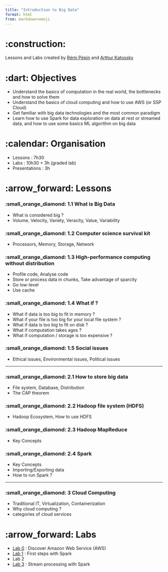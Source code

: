 ```yaml
---
title: "Introduction to Big Data"
format: html
from: markdown+emoji
---
```



# :construction: 

Lessons and Labs created by [Rémi Pépin](https://github.com/HealerMikado/panorama_big_data_2021){target="_blank"} and [Arthur Katossky](https://github.com/katossky/panorama-bigdata){target="_blank"}

# :dart: Objectives

- Understand the basics of computation in the real world, the bottlenecks and how to solve them
- Understand the basics of cloud computing and how to use AWS (or SSP Cloud)
- Get familiar with big data technologies and the most common paradigm
- Learn how to use Spark for data exploration on data at rest or streamed data, and how to use some basics ML algorithm on big data


# :calendar: Organisation 

- Lessons : 7h30
- Labs : 10h30 + 3h (graded lab)
- Presentations : 3h

# :arrow_forward: Lessons
 
### :small_orange_diamond: 1.1 What is Big Data

* What is considered big ?
* Volume, Velocity, Variety, Veracity, Value, Variability

### :small_orange_diamond: 1.2 Computer science survival kit

* Processors, Memory, Storage, Network

### :small_orange_diamond: 1.3 High-performance computing without distribution

* Profile code, Analyse code
* Store or process data in chunks, Take advantage of sparcity
* Go low-level
* Use cache

### :small_orange_diamond: 1.4 What if ?

* What if data is too big to fit in memory ?
* What if your file is too big for your local file system ?
* What if data is too big to fit on disk ?
* What if computation takes ages ?
* What if computation / storage is too expensive ?

### :small_orange_diamond: 1.5 Social issues

* Ethical issues, Environmental issues, Political issues

---

### :small_orange_diamond: 2.1 How to store big data

* File system, Database, Distribution 
* The CAP theorem

### :small_orange_diamond: 2.2 Hadoop file system (HDFS)

* Hadoop Ecosystem, How to use HDFS


### :small_orange_diamond: 2.3 Hadoop MapReduce

* Key Concepts

### :small_orange_diamond: 2.4 Spark

* Key Concepts
* Importing/Exporting data
* How to run Spark ?

---

### :small_orange_diamond: 3 Cloud Computing

* Traditional IT, Virtualization, Containerization
* Why cloud computing ?
* categories of cloud services


# :arrow_forward: Labs

* [Lab 0](docs/lab/lab0/lab0.qmd) : Discover Amazon Web Service (AWS)
* [Lab 1](docs/lab/lab1/lab1-SSPCloud.ipynb) : First steps with Spark
* Lab 2
* [Lab 3](docs/lab/lab3/lab3.qmd) : Stream processing with Spark